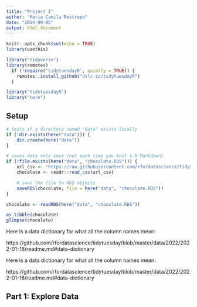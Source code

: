 ```yaml
---
title: "Project 1"
author: "Maria Camila Restrepo"
date: "2024-09-06"
output: html_document
---
```


```r
knitr::opts_chunk$set(echo = TRUE)
library(usethis)

library("tidyverse")
library(remotes)
  if (!require("tidytuesdayR", quietly = TRUE)) {
    remotes::install_github("dslc-io/tidytuesdayR")
  }

library("tidytuesdayR")  
library("here")
```

## Setup
```r

# tests if a directory named "data" exists locally
if (!dir.exists(here("data"))) {
    dir.create(here("data"))
}

# saves data only once (not each time you knit a R Markdown)
if (!file.exists(here("data", "chocolate.RDS"))) {
    url_csv <- "https://raw.githubusercontent.com/rfordatascience/tidytuesday/master/data/2022/2022-01-18/chocolate.csv"
    chocolate <- readr::read_csv(url_csv)

    # save the file to RDS objects
    saveRDS(chocolate, file = here("data", "chocolate.RDS"))
}

chocolate <- readRDS(here("data", "chocolate.RDS"))

as_tibble(chocolate)
glimpse(chocolate)
```
Here is a data dictionary for what all the column names mean:

https://github.com/rfordatascience/tidytuesday/blob/master/data/2022/2022-01-18/readme.md#data-dictionary

Here is a data dictionary for what all the column names mean:

https://github.com/rfordatascience/tidytuesday/blob/master/data/2022/2022-01-18/readme.md#data-dictionary

## Part 1: Explore Data

```r

```

